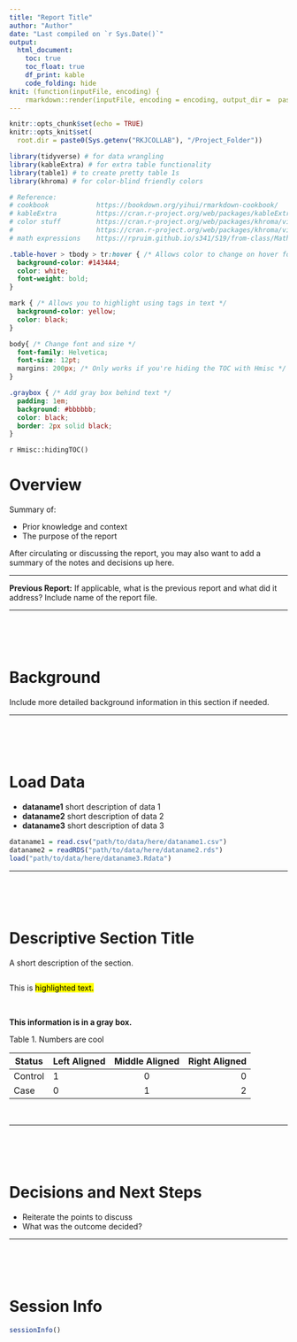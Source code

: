 ```yaml
---
title: "Report Title"
author: "Author"
date: "Last compiled on `r Sys.Date()`"
output: 
  html_document:
    toc: true
    toc_float: true
    df_print: kable
    code_folding: hide
knit: (function(inputFile, encoding) {
    rmarkdown::render(inputFile, encoding = encoding, output_dir =  paste0(Sys.getenv("RKJCOLLAB"), "/Project_Folder/reports")) })
---
```


```r
knitr::opts_chunk$set(echo = TRUE)
knitr::opts_knit$set(
  root.dir = paste0(Sys.getenv("RKJCOLLAB"), "/Project_Folder"))

library(tidyverse) # for data wrangling
library(kableExtra) # for extra table functionality
library(table1) # to create pretty table 1s
library(khroma) # for color-blind friendly colors

# Reference:
# cookbook            https://bookdown.org/yihui/rmarkdown-cookbook/
# kableExtra          https://cran.r-project.org/web/packages/kableExtra/vignettes/awesome_table_in_html.html#Overview
# color stuff         https://cran.r-project.org/web/packages/khroma/vignettes/tol.html
#                     https://cran.r-project.org/web/packages/khroma/vignettes/crameri.html
# math expressions    https://rpruim.github.io/s341/S19/from-class/MathinRmd.html

```

```css
.table-hover > tbody > tr:hover { /* Allows color to change on hover for kableExtra */
  background-color: #1434A4;
  color: white;
  font-weight: bold;
}

mark { /* Allows you to highlight using tags in text */
  background-color: yellow;
  color: black;
}

body{ /* Change font and size */
  font-family: Helvetica;
  font-size: 12pt;
  margins: 200px; /* Only works if you're hiding the TOC with Hmisc */
}

.graybox { /* Add gray box behind text */
  padding: 1em;
  background: #bbbbbb;
  color: black;
  border: 2px solid black;
}
```

`r Hmisc::hidingTOC()`

# **Overview**

Summary of:

* Prior knowledge and context
* The purpose of the report

After circulating or discussing the report, you may also want to add a summary of the notes and decisions up here.

***

**Previous Report:** If applicable, what is the previous report and what did it address? Include name of the report file.

***

<br>
<br>
<br>

# **Background**

Include more detailed background information in this section if needed.

***

<br>
<br>
<br>

# **Load Data**

+ **dataname1** short description of data 1
+ **dataname2** short description of data 2
+ **dataname3** short description of data 3

```r
dataname1 = read.csv("path/to/data/here/dataname1.csv")
dataname2 = readRDS("path/to/data/here/dataname2.rds")
load("path/to/data/here/dataname3.Rdata")
```

***

<br>
<br>
<br>

# **Descriptive Section Title**

A short description of the section.

```r

```

This is <mark> highlighted text. </mark>

<br>

:::: {.graybox data-latex=""}

**This information is in a gray box.**

Table 1. Numbers are cool

| Status    | Left Aligned   | Middle Aligned  | Right Aligned  |
| --------- |:---------------|:---------------:|---------------:|
| Control   | 1              | 0               | 0              | 
| Case      | 0              | 1               | 2              |

::::

<br>



***

<br>
<br>
<br>

# **Decisions and Next Steps**

* Reiterate the points to discuss
* What was the outcome decided?

***

<br>
<br>
<br>

# **Session Info**

```r
sessionInfo()
```













